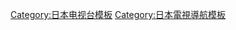 {{Navbox with columns
|name = Japan Network Core
|title = [[日本電視|日本五大商业电视网]]的'''[[核心局|核心台]]'''・'''{{link-ja|準核心局|準キー局|準核心台}}'''
|padding = 0
|colstyle = text-align:center
|col1 = {{Navbox subgroup
  | evenodd = off
  | list1   = [[File:Ntv-0tele-logo.svg|45px|日本電視台|link=日本電視台]]<br />[[日本電視台|'''日本电视台 4''']]
  | list2   = [[File:Yomiuri Telecasting Corporation Logo.svg|45px|讀賣電視台|link=讀賣電視台]]<br />[[讀賣電視台|读卖电视台 10]]
  | list3   = （[[日本新聞網 (日本電視台)|NNN]]・[[日本電視網協議會|NNS]]）
        }}
|col2 = {{Navbox subgroup 
  | evenodd = off 
  | list1   = [[File:TV Asahi Logo.svg|45px|朝日電視台|link=朝日電視台]]<br />[[朝日電視台|'''朝日电视台 5''']]
  | list2   = [[File:Asahi Broadcasting Corporation Logo.svg|45px|朝日放送|link=朝日放送电视台]]<br />[[朝日放送电视台|朝日放送 6]]
  | list3   = （[[全日本新聞網|ANN]]）
        }}
|col3 = {{Navbox subgroup
  | evenodd = off
  | list1   = [[File:Tokyo Broadcasting System logo 2020.svg|45px|TBS電視台|link=TBS電視台]]<br />[[TBS電視台|'''TBS電視台 6''']]
  | list2   = [[File:Mainichi Broadcasting System logo.svg|45px|每日放送|link=每日放送]]<br />[[每日放送|每日放送 4]]
  | list3   = （[[日本新聞網 (TBS)|JNN]]）
        }}
|col4 = {{Navbox subgroup
  | evenodd = off
  | list1   = [[File:TV Tokyo logo 20110629.svg|45px|東京電視台|link=東京電視台]]<br />[[東京電視台|'''东京电视台 7''']]
  | list2   = [[File:Tv osaka logo.svg|60px|大阪電視台|link=大阪電視台]]<br />[[大阪電視台|大阪电视台 7]]</br>
  | list3   = （[[東京電視網|TXN]]）
        }}
|col5 = {{Navbox subgroup
  | evenodd = off
  | list1   =[[File:Fuji Television Logo.svg|63px|富士電視台|link=富士電視台]]<br />[[富士電視台|'''富士电视台 8''']]
  | list2   = [[File:Ktv logo.svg|60px|關西電視台|link=關西電視台]]<br />[[關西電視台|关西电视台 8]]
  | list3   = （[[富士新聞網|FNN]]・[[富士電視網|FNS]]）
        }}
|below = ※備註：各電視台名稱後之數字，為該台播出頻道的[[頻道號碼|識別編號]]。
}}<noinclude>[[Category:日本电视台模板]][[Category:日本電視導航模板]]
</noinclude>